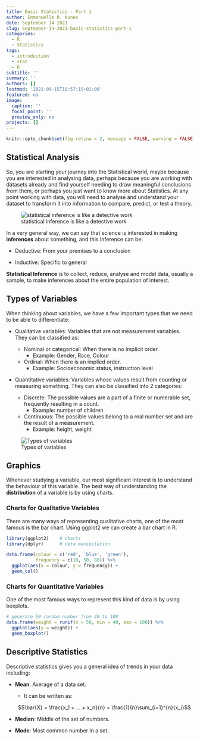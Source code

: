 ```yaml
---
title: Basic Statistics - Part 1
author: Emmanuelle R. Nunes
date: September 14 2021
slug: September-14-2021-basic-statistics-part-1
categories: 
  - R
  - Statistics
tags: 
  - introduction
  - stat
  - R
subtitle: ''
summary: ''
authors: []
lastmod: '2021-09-15T18:57:15+01:00'
featured: no
image:
  caption: ''
  focal_point: ''
  preview_only: no
projects: []
---
```

 
```r
knitr::opts_chunk$set(fig.retina = 2, message = FALSE, warning = FALSE)
```
 
## Statistical Analysis

So, you are starting your journey into the Statistical world, maybe because you are interested in analysing data, perhaps because you are working with datasets already and find yourself needing to draw meaningful conclusions from them, or perhaps you just want to know more about Statistics. At any point working with data, you will need to analyse and understand your dataset to transform it into information to compare, predict, or test a theory.


![statistical inference is like a detective work](https://us.123rf.com/450wm/belchonock/belchonock2103/belchonock210326388/166366806-male-detective-with-smoking-pipe-looking-through-magnifying-glass-on-beige-background.jpg?ver=6)


In a very general way, we can say that science is interested in making **inferences** about something, and this inference can be:

*	Deductive: From your premises to a conclusion 

*	Inductive: Specific to general

**Statistical Inference** is to collect, reduce, analyse and model data, usually a sample, to make inferences about the entire population of interest.

## Types of Variables

When thinking about variables, we have a few important types that we need to be able to differentiate:

* Qualitative variables: Variables that are not measurement variables. They can be classified as:

  * Nominal or categorical: When there is no implicit order. 
    * Example: Gender, Race, Colour
  * Ordinal: When there is an implied order. 
    * Example: Socioeconomic status, instruction level

* Quantitative variables: Variables whose values result from counting or measuring something. They can also be classified into 2 categories:

  * Discrete: The possible values are a part of a finite or numerable set, frequently resulting in a count. 
    * Example: number of children
  * Continuous: The possible values belong to a real number set and are the result of a measurement. 
    * Example: height, weight

![Types of variables](https://statsandr.com/blog/variable-types_files/variable-types-and-examples.png)

## Graphics

Whenever studying a variable, our most significant interest is to understand the behaviour of this variable. The best way of understanding the **distribution** of a variable is by using charts.

### Charts for Qualitative Variables

There are many ways of representing qualitative charts, one of the most famous is the bar chart. Using ggplot2 we can create a bar chart in R. 
 
```r
library(ggplot2)    # charts
library(dplyr)      # data manipulation

data.frame(colour = c('red', 'blue', 'green'),
           frequency = c(10, 50, 88)) %>%
  ggplot(aes(x = colour, y = frequency)) +
  geom_col()
```

### Charts for Quantitative Variables

One of the most famous ways to represent this kind of data is by using boxplots.

```r
# generate 50 random number from 40 to 100
data.frame(weight = runif(n = 50, min = 40, max = 100)) %>% 
  ggplot(aes(y = weight)) +
  geom_boxplot()
```

## Descriptive Statistics

Descriptive statistics gives you a general idea of trends in your data including:

* **Mean**: Average of a data set.
  * It can be written as:
  
  $$\bar{X} = \frac{x_1 + ... + x_n}{n} = \frac{1}{n}\sum_{i=1}^{n}{x_i}$$

* **Median**: Middle of the set of numbers.
* **Mode**: Most common number in a set.